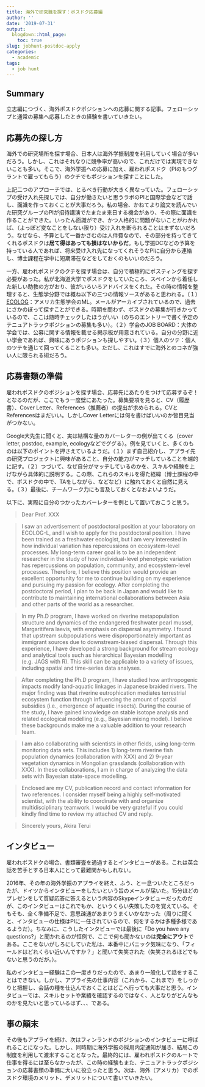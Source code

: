 ```yaml
---
title: 海外で研究職を探す：ポスドク応募編
author: ''
date: '2019-07-31'
output:
  blogdown::html_page:
    toc: true
slug: jobhunt-postdoc-apply
categories:
  - academic
tags:
  - job hunt
---
```


## Summary

立志編につづく、海外ポスドクポジションへの応募に関する記事。フェローシップと通常の募集へ応募したときの経験を書いていきたい。

## 応募先の探し方

海外での研究場所を探す場合、日本人は海外学振制度を利用していく場合が多いだろう。しかし、これはそれなりに競争率が高いので、これだけでは実現できないことも多い。そこで、海外学振への応募に加え、雇われポスドク（PIのもつグラントで雇ってもらう）のクチでもポジションを探すことにした。

上記二つのアプローチでは、とるべき行動が大きく異なっていた。フェローシップの受け入れ先探しでは、自分が働きたいと思うラボのPIと国際学会などで話し、面識を作っておくことが大事だろう。私の場合、かねてより論文を読んでいた研究グループのPIが招待講演でたまたま来日する機会があり、その際に面識を作ることができた。いったん面識ができ、かつ人格的に問題がないことがわかれば、（よっぽど変なことをしない限り）受け入れを断られることはまずないだろう。なぜなら、予算として一番かさむのは人件費なので、その部分を持ってきてくれるポスドクは**居て得はあっても損はないからだ**。もし学振DCなどの予算を持っている人であれば、将来受け入れ先になってくれそうなPIに自分から連絡し、博士課程在学中に短期滞在などをしておくのもいいのだろう。

一方、雇われポスドクのクチを探す場合は、自分で積極的にポスティングを探す必要があった。私が北海道大学でポスドクをしていたころ、スペインから着任した新しい助教の方がおり、彼がいろいろアドバイスをくれた。その時の情報を整理すると、生態学分野では概ね以下の三つの情報ソースがあると思われる。（１）[ECOLOG](https://www.esa.org/wp-content/uploads/2012/12/ecolog-l.html "ECOLOG")：アメリカ生態学会のML。メールがアーカイブされているので、過去にさかのぼって探すことができる。時期を問わず、ポスドクの募集が行きかっているので、ここは随時チェックしたほうがいい（のちのエントリーで書く予定のテニュアトラックポジションの募集も多い）。（２）学会のJOB BOARD：大体の学会では、公募に関する情報を載せる掲示板が用意されている。自分の分野に近い学会であれば、興味にあうポジションも探しやすい。（３）個人のツテ：個人のツテを通じて回ってくることも多い。ただし、これはすでに海外とのコネが強い人に限られる術だろう。

## 応募書類の準備
雇われポスドクのポジションを探す場合、応募先にあたりをつけて応募するぞ！となるのだが、ここでもう一度壁にあたった。募集要項を見ると、CV（履歴書）、Cover Letter、References（推薦者）の提出が求められる。CVとReferencesはまだいい。しかしCover Letterには何を書けばいいのか皆目見当がつかない。

Google大先生に聞くと、実は結構な量のカバーレターの例が出てくる（cover letter, postdoc, example, ecologyなどでググる）。例を見ていくと、多くのものは以下のポイントを押さえているようだ。（１）まず自己紹介し、アプライ先の研究プロジェクトに興味があること、自分の能力がマッチしていることを端的に記す。（２）つづいて、なぜ自分がマッチしているのかを、スキルや経験を上げながら具体的に説明する。この際、これらのスキルを得た経緯（博士課程の中で、ポスドクの中で、TAをしながら、などなど）に触れておくと自然に見える。（３）最後に、チームワーク力にも言及しておくとなおよいようだ。

以下に、実際に自分のつかったカバーレターを例として置いておこうと思う。

> Dear Prof. XXX

> I saw an advertisement of postdoctoral position at your laboratory on ECOLOG-L, and I wish to apply for the postdoctoral position. I have been trained as a freshwater ecologist, but I am very interested in how individual variation has repercussions on ecosystem-level processes. My long-term career goal is to be an independent researcher in the study of how individual-level phenotypic variation has repercussions on population, community, and ecosystem-level processes. Therefore, I believe this position would provide an excellent opportunity for me to continue building on my experience and pursuing my passion for ecology. After completing the postdoctoral period, I plan to be back in Japan and would like to contribute to maintaining international collaborations between Asia and other parts of the world as a researcher.

>In my Ph.D program, I have worked on riverine metapopulation structure and dynamics of the endangered freshwater pearl mussel, Margaritifera laevis, with emphasis on dispersal asymmetry. I found that upstream subpopulations were disproportionately important as immigrant sources due to downstream-biased dispersal. Through this experience, I have developed a strong background for stream ecology and analytical tools such as hierarchical Bayesian modelling (e.g. JAGS with R). This skill can be applicable to a variety of issues, including spatial and time-series data analyses.

> After completing the Ph.D program, I have studied how anthropogenic impacts modify land-aquatic linkages in Japanese braided rivers. The major finding was that riverine eutrophication mediates terrestrial ecosystem function through influencing the amount of spatial subsidies (i.e., emergence of aquatic insects). During the course of the study, I have gained knowledge on stable isotope analysis and related ecological modelling (e.g., Bayesian mixing model). I believe these backgrounds make me a valuable addition to your research team.

>I am also collaborating with scientists in other fields, using long-term monitoring data sets. This includes 1) long-term riverine fish population dynamics (collaboration with XXX) and 2) 9-year vegetation dynamics in Mongolian grasslands (collaboration with XXX). In these collaborations, I am in charge of analyzing the data sets with Bayesian state-space modelling.

> Enclosed are my CV, publication record and contact information for two references. I consider myself being a highly self-motivated scientist, with the ability to coordinate with and organize multidisciplinary teamwork. I would be very grateful if you could kindly find time to review my attached CV and reply.

>Sincerely yours,
Akira Terui

## インタビュー
雇われポスドクの場合、書類審査を通過するとインタビューがある。これは英会話を苦手とする日本人にとって最難関かもしれない。

2016年、その年の海外学振のアプライを終え、ふう、と一息ついたところだったが、ドイツからインタビューをしたいという旨のメールが届いた。15分ほどのプレゼンをして質疑応答に答えるという内容のSkypeインタビューだったのだが、このインタビューはこれでもか、というくらい失敗したのを覚えている。そもそも、全く準備不足で、意思疎通があまりうまくいかなかった（周りに聞くと、インタビューの仕様はPIに一任されているので、何をするかは多種多様であるようだ）。ちなみに、こうしたインタビューでは最後に「Do you have any questions?」と聞かれるのが恒例で、ここで何も聞かないのは**完全にアウト**である。ここをないがしろにしていた私は、本番中にパニック気味になり、「フィールドはどれくらい近いんですか？」と聞いて失笑された（失笑されるほどでもないと思うのだが。）。

私のインタビュー経験はこの一度きりだったので、あまり一般化して話をすることはできない。しかし、アプライ先の仕事内容（これから、これまで）をしっかりと把握し、会話の種を仕込んでおくことはどこへ行っても大事だと思う。インタビューでは、スキルセットや業績を確認するのではなく、人となりがどんなものかを見たいと思っているはず、、、である。

## 事の顛末
その後もアプライを続け、次はフィンランドのポジションのインタビューに呼ばれることになった。しかし、同時期に海外学振の採用内定通知が届き、結局この制度を利用して渡米することとなった。最終的には、雇われポスドクのルートで仕事を得るには至らなかったが、この時の経験もまた、テニュアトラックポジションの応募書類の準備に大いに役立ったと思う。次は、海外（アメリカ）でのポスドク環境のメリット、デメリットについて書いていきたい。
